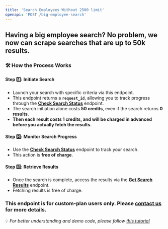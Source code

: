 ```yaml
---
title: 'Search Employees Without 2500 limit'
openapi: 'POST /big-employee-search'
---
```


## Having a big employee search? No problem, we now can scrape searches that are up to 50k results.

### 🛠 How the Process Works
#### **Step 1️⃣: Initiate Search**
- Launch your search with specific criteria via this endpoint.
- This endpoint returns a **`request_id`**, allowing you to track progress through the [**Check Search Status**](https://fdocs.info/api-reference/endpoint/check-search-status) endpoint.
- The search initiation alone costs **50 credits**, even if the search returns **0 results**.
- **Then each result costs 1 credits, and will be charged in advanced before you actually fetch the results.**

#### **Step 2️⃣: Monitor Search Progress**
- Use the [**Check Search Status**](https://fdocs.info/api-reference/endpoint/check-search-status) endpoint to track your search.
- This action is **free of charge**.
#### **Step 3️⃣: Retrieve Results**
- Once the search is complete, access the results via the [**Get Search Results**](https://fdocs.info/api-reference/endpoint/get-search-results) endpoint.
- Fetching results is free of charge.

### This endpoint is for custom-plan users only. Please [contact us](mailto:support@fdocs.info) for more details.

💡 *For better understanding and demo code, please follow [this tutorial](https://fdocs.info/tutorial/howto-perform-big-lead-searches)*



